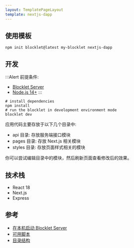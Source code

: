 ```yaml
---
layout: TemplatePageLayout
template: nextjs-dapp
---
```


<TemplateInfo templateName="nextjs-dapp" />

## 使用模板

```shell
npm init blocklet@latest my-blocklet nextjs-dapp
```

## 开发

:::Alert
前提条件: 

- [Blocklet Server](https://developer.blocklet.io/docs/zh/quick-start/blocklet-server)
- [Node.js 14+](https://developer.blocklet.io/docs/zh/quick-start/nodejs)
:::

```shell
# install dependencies
npm install
# run the blocklet in development environment mode
blocklet dev
```

应用代码主要存放于以下几个目录中:  

- api 目录: 存放服务端接口模块
- pages 目录: 存放 Next.js 相关模块
- styles 目录: 存放页面样式相关的模块

你可以尝试编辑目录中的模块，然后刷新页面查看修改后的效果。

## 技术栈

- React 18
- Next.js
- Express

## 参考

- [在本机启动 Blocklet Server](https://developer.blocklet.io/docs/zh/quick-start/blocklet-server)
- [可用脚本](/reference/npm-scripts)
- [目录结构](/reference/blocklet-structure)

